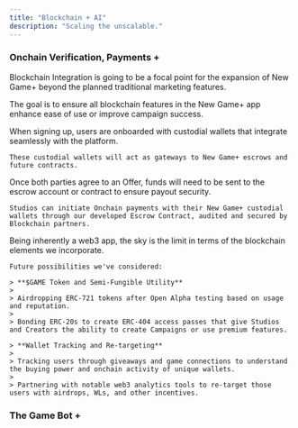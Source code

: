 ```yaml
---
title: "Blockchain + AI"
description: "Scaling the unscalable."
---
```


### Onchain Verification, Payments +

Blockchain Integration is going to be a focal point for the expansion of New Game+ beyond the planned traditional marketing features.

The goal is to ensure all blockchain features in the New Game+ app enhance ease of use or improve campaign success.

<Tabs>
  <Tab title="Custodial Wallets">
    When signing up, users are onboarded with custodial wallets that integrate seamlessly with the platform.

    These custodial wallets will act as gateways to New Game+ escrows and future contracts.
  </Tab>

  <Tab title="Onchain Escrow">
    Once both parties agree to an Offer, funds will need to be sent to the escrow account or contract to ensure payout security.

    Studios can initiate Onchain payments with their New Game+ custodial wallets through our developed Escrow Contract, audited and secured by Blockchain partners.
  </Tab>

  <Tab title="More">
    Being inherently a web3 app, the sky is the limit in terms of the blockchain elements we incorporate.

    Future possibilities we've considered:

    > **$GAME Token and Semi-Fungible Utility**
    >
    > Airdropping ERC-721 tokens after Open Alpha testing based on usage and reputation.
    >
    > Bonding ERC-20s to create ERC-404 access passes that give Studios and Creators the ability to create Campaigns or use premium features.

    > **Wallet Tracking and Re-targeting**
    >
    > Tracking users through giveaways and game connections to understand the buying power and onchain activity of unique wallets.
    >
    > Partnering with notable web3 analytics tools to re-target those users with airdrops, WLs, and other incentives.
  </Tab>
</Tabs>

### The Game Bot +

